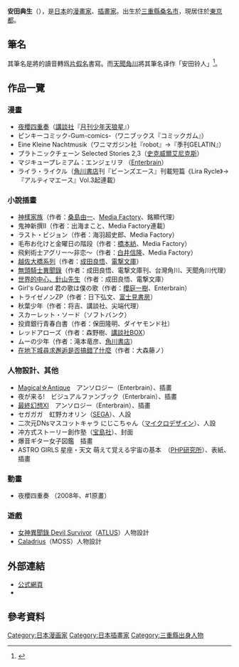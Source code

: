 {{Japanese|japanese=ヤスダスズヒト|romaji=Yasuda Suzuhito}}
'''安田典生'''（{{bd||5月4日|}}），是[[日本|日本]]的[[漫畫家|漫畫家]]、[[插畫家|插畫家]]。出生於[[三重縣|三重縣]][[桑名市|桑名市]]，現居住於[[東京都|東京都]]。

== 筆名 ==
其筆名'''{{lang|ja|ヤスダスズヒト}}'''是將'''{{lang|ja|安田典生}}'''的讀音轉爲[[片假名|片假名]]書寫。而[[天聞角川|天聞角川]]將其筆名译作「安田铃人」<ref>{{Cite web |url=http://www.gztwkadokawa.com/?product-9.html |title=《无头骑士异闻录Durarara 1》 - 天闻角川 |access-date=2013-04-29 |archive-date=2017-11-24 |archive-url=https://web.archive.org/web/20171124151931/http://www.gztwkadokawa.com/?product-9.html |dead-url=no }}</ref>。

== 作品一覽 ==
=== 漫畫 ===
* [[夜櫻四重奏|夜櫻四重奏]]（[[講談社|講談社]]『[[月刊少年天狼星|月刊少年天狼星]]』）
* ピンキーコミック-Gum-comics-（ワニブックス『コミックガム』）
* Eine Kleine Nachtmusik（ワニマガジン社『robot』→『季刊GELATIN』）
* プラトニックチェーン Selected Stories 2,3（[[史克威爾艾尼克斯|史克威爾艾尼克斯]]）
* マジキュープレミアム：エンジェリヲ （[[Enterbrain|Enterbrain]]）
* ライラ・ライクル（[[角川書店|角川書店]]刊『ビーンズエース』刊載短篇《Lira Rycle》→『アルティマエース』Vol.3起連載）

=== 小說插畫 ===
* [[神樣家族|神樣家族]]（作者：[[桑島由一|桑島由一]]、[[Media_Factory|Media Factory]]、銘顯代理）
* 鬼神新撰II（作者：出海まこと、Media Factory連載）
* ラスト・ビジョン（作者：海羽超史郎、Media Factory）
* 毛布お化けと金曜日の階段（作者：[[橋本紡|橋本紡]]、Media Factory）
* 飛剣術士アグリー〜非恋〜（作者：[[白井信隆|白井信隆]]、Media Factory）
* [[越佐大橋系列|越佐大橋系列]]（作者：[[成田良悟|成田良悟]]、[[電撃文庫|電撃文庫]]）
* [[無頭騎士異聞錄|無頭騎士異聞錄]]（作者：成田良悟、電撃文庫刊、台灣角川、天聞角川代理）
* [[世界的中心、針山先生|世界的中心、針山先生]]（作者：成田良悟、電撃文庫）
* Girl's Guard 君の歌は僕の歌（作者：[[櫻庭一樹|櫻庭一樹]]、Enterbrain）
* トライゼノンZP（作者：日下弘文、[[富士見書房|富士見書房]]）
* 秋葉少年（作者：将吉、講談社、尖端代理）
* スカーレット・ソード（ソフトバンク）
* 投資銀行青春白書（作者：保田隆明、ダイヤモンド社）
* レッドアローズ（作者：森野樹、[[講談社BOX|講談社BOX]]）
* ムーの少年（作者：滝本竜彦、[[角川書店|角川書店]]）
* [[在地下城尋求邂逅是否搞錯了什麼|在地下城尋求邂逅是否搞錯了什麼]]（作者：大森藤ノ）

=== 人物設計、其他 ===
* [[Magical☆Antique|Magical☆Antique]]　アンソロジー（Enterbrain）、插畫
* 夜が来る!　ビジュアルファンブック（Enterbrain）、插畫
* [[最終幻想XI|最終幻想XI]]　アンソロジー（Enterbrain）、插畫
* セガガガ　虹野カオリン（[[SEGA|SEGA]]）、人設
* 二次元DNsマスコットキャラ  にじこちゃん（[[マイクロデザイン|マイクロデザイン]]）、人設
* 冲方式ストーリー創作塾（[[宝島社|宝島社]]）、封面
* 爆音ギター女子図鑑　插畫
* ASTRO GIRLS 星座・天文 萌えて覚える宇宙の基本　（[[PHP研究所|PHP研究所]]）、表紙、插畫

=== 動畫 ===
* 夜櫻四重奏 （2008年、#1原畫）

=== 遊戲 ===
* [[女神異聞錄_Devil_Survivor|女神異聞錄 Devil Survivor]]（[[ATLUS|ATLUS]]）人物設計
* [[Caladrius|Caladrius]]（MOSS）人物設計

== 外部連結==
* [http://www.suzuhito.com/ 公式網頁] {{Wayback|url=http://www.suzuhito.com/ |date=20110821134052 }}
* {{Twitter|suzupin}}

== 參考資料 ==
{{reflist}}

{{DEFAULTSORT:Yasuda Suzuhito}}
[[Category:日本漫画家|Category:日本漫画家]]
[[Category:日本插畫家|Category:日本插畫家]]
[[Category:三重縣出身人物|Category:三重縣出身人物]]